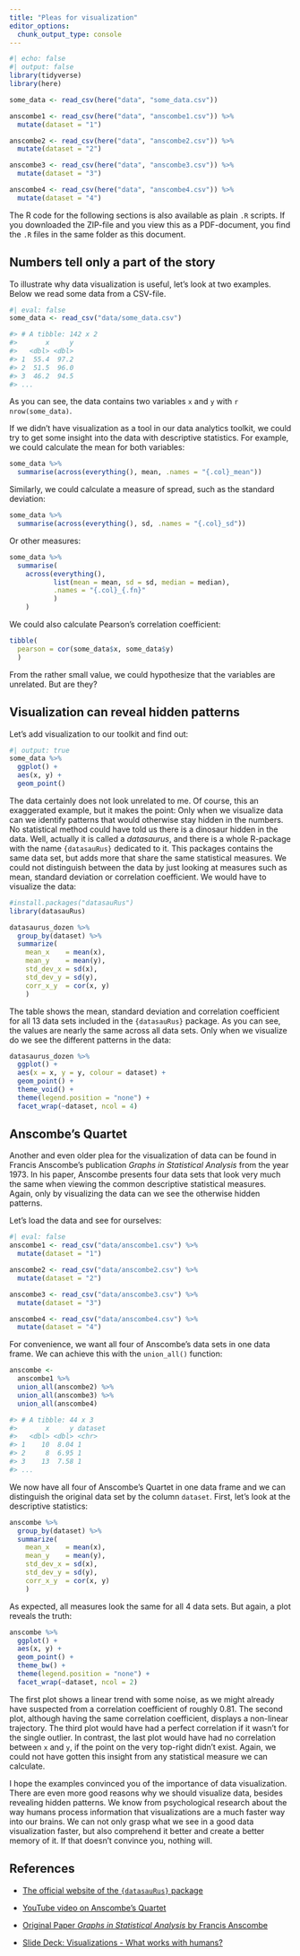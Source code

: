 ```yaml
---
title: "Pleas for visualization"
editor_options: 
  chunk_output_type: console
---
```


```r
#| echo: false
#| output: false
library(tidyverse)
library(here)

some_data <- read_csv(here("data", "some_data.csv"))

anscombe1 <- read_csv(here("data", "anscombe1.csv")) %>% 
  mutate(dataset = "1")

anscombe2 <- read_csv(here("data", "anscombe2.csv")) %>% 
  mutate(dataset = "2")

anscombe3 <- read_csv(here("data", "anscombe3.csv")) %>% 
  mutate(dataset = "3")

anscombe4 <- read_csv(here("data", "anscombe4.csv")) %>%  
  mutate(dataset = "4")
```

The R code for the following sections is also available as plain `.R` scripts. If you downloaded the ZIP-file and you view this as a PDF-document, you find the `.R` files in the same folder as this document.

## Numbers tell only a part of the story

To illustrate why data visualization is useful, let's look at two examples. Below we read some data from a CSV-file.

```r
#| eval: false
some_data <- read_csv("data/some_data.csv")

#> # A tibble: 142 x 2
#>       x     y
#>   <dbl> <dbl>
#> 1  55.4  97.2
#> 2  51.5  96.0
#> 3  46.2  94.5
#> ...
```

As you can see, the data contains two variables `x` and `y` with `r nrow(some_data)`.

If we didn't have visualization as a tool in our data analytics toolkit, we could try to get some insight into the data with descriptive statistics. For example, we could calculate the mean for both variables:

```r
some_data %>% 
  summarise(across(everything(), mean, .names = "{.col}_mean"))
```

Similarly, we could calculate a measure of spread, such as the standard deviation:

```r
some_data %>% 
  summarise(across(everything(), sd, .names = "{.col}_sd"))
```

Or other measures:

```r
some_data %>% 
  summarise(
    across(everything(),
           list(mean = mean, sd = sd, median = median), 
           .names = "{.col}_{.fn}"
           )
    )
```

We could also calculate Pearson's correlation coefficient:

```r
tibble(
  pearson = cor(some_data$x, some_data$y)
  )
```

From the rather small value, we could hypothesize that the variables are unrelated. But are they?

## Visualization can reveal hidden patterns

Let's add visualization to our toolkit and find out:

```r
#| output: true
some_data %>% 
  ggplot() + 
  aes(x, y) + 
  geom_point()
```

The data certainly does not look unrelated to me. Of course, this an exaggerated example, but it makes the point: Only when we visualize data can we identify patterns that would otherwise stay hidden in the numbers. No statistical method could have told us there is a dinosaur hidden in the data. Well, actually it is called a *datasaurus*, and there is a whole R-package with the name `{datasauRus}` dedicated to it. This packages contains the same data set, but adds more that share the same statistical measures. We could not distinguish between the data by just looking at measures such as mean, standard deviation or correlation coefficient. We would have to visualize the data:

```r
#install.packages("datasauRus")
library(datasauRus)

datasaurus_dozen %>% 
  group_by(dataset) %>% 
  summarize(
    mean_x    = mean(x),
    mean_y    = mean(y),
    std_dev_x = sd(x),
    std_dev_y = sd(y),
    corr_x_y  = cor(x, y)
    )

```

The table shows the mean, standard deviation and correlation coefficient for all 13 data sets included in the `{datasauRus}` package. As you can see, the values are nearly the same across all data sets. Only when we visualize do we see the different patterns in the data:

```r
datasaurus_dozen %>% 
  ggplot() + 
  aes(x = x, y = y, colour = dataset) +
  geom_point() +
  theme_void() +
  theme(legend.position = "none") +
  facet_wrap(~dataset, ncol = 4)
```

## Anscombe's Quartet

Another and even older plea for the visualization of data can be found in Francis Anscombe's publication *Graphs in Statistical Analysis* from the year 1973. In his paper, Anscombe presents four data sets that look very much the same when viewing the common descriptive statistical measures. Again, only by visualizing the data can we see the otherwise hidden patterns.

Let's load the data and see for ourselves:

```r
#| eval: false
anscombe1 <- read_csv("data/anscombe1.csv") %>% 
  mutate(dataset = "1")

anscombe2 <- read_csv("data/anscombe2.csv") %>% 
  mutate(dataset = "2")

anscombe3 <- read_csv("data/anscombe3.csv") %>% 
  mutate(dataset = "3")

anscombe4 <- read_csv("data/anscombe4.csv") %>%  
  mutate(dataset = "4")
```

For convenience, we want all four of Anscombe's data sets in one data frame. We can achieve this with the `union_all()` function:

```r
anscombe <- 
  anscombe1 %>% 
  union_all(anscombe2) %>% 
  union_all(anscombe3) %>% 
  union_all(anscombe4)

#> # A tibble: 44 x 3
#>       x     y dataset
#>   <dbl> <dbl> <chr>  
#> 1    10  8.04 1      
#> 2     8  6.95 1      
#> 3    13  7.58 1  
#> ...
```

We now have all four of Anscombe's Quartet in one data frame and we can distinguish the original data set by the column `dataset`. First, let's look at the descriptive statistics:

```r
anscombe %>% 
  group_by(dataset) %>% 
  summarize(
    mean_x    = mean(x),
    mean_y    = mean(y),
    std_dev_x = sd(x),
    std_dev_y = sd(y),
    corr_x_y  = cor(x, y)
    )
```

As expected, all measures look the same for all 4 data sets. But again, a plot reveals the truth:

```r
anscombe %>% 
  ggplot() + 
  aes(x, y) +
  geom_point() +
  theme_bw() +
  theme(legend.position = "none") +
  facet_wrap(~dataset, ncol = 2)
```

The first plot shows a linear trend with some noise, as we might already have suspected from a correlation coefficient of roughly 0.81. The second plot, although having the same correlation coefficient, displays a non-linear trajectory. The third plot would have had a perfect correlation if it wasn't for the single outlier. In contrast, the last plot would have had no correlation between `x` and `y`, if the point on the very top-right didn't exist. Again, we could not have gotten this insight from any statistical measure we can calculate.

I hope the examples convinced you of the importance of data visualization. There are even more good reasons why we should visualize data, besides revealing hidden patterns. We know from psychological research about the way humans process information that visualizations are a much faster way into our brains. We can not only grasp what we see in a good data visualization faster, but also comprehend it better and create a better memory of it. If that doesn't convince you, nothing will.

## References

-   [The official website of the `{datasauRus}` package](https://cran.r-project.org/web/packages/datasauRus/vignettes/Datasaurus.html)

-   [YouTube video on Anscombe's Quartet](https://www.youtube.com/watch?v=Kd--Q-aTwpM)

-   [Original Paper *Graphs in Statistical Analysis* by Francis Anscombe](https://www.sjsu.edu/faculty/gerstman/StatPrimer/anscombe1973.pdf)

-   [Slide Deck: Visualizations - What works with humans?](https://docs.google.com/presentation/d/1_88evfU3IL2LWkaEa01ae4fL9xyDSfsYm_y-uiKnxHs/view)